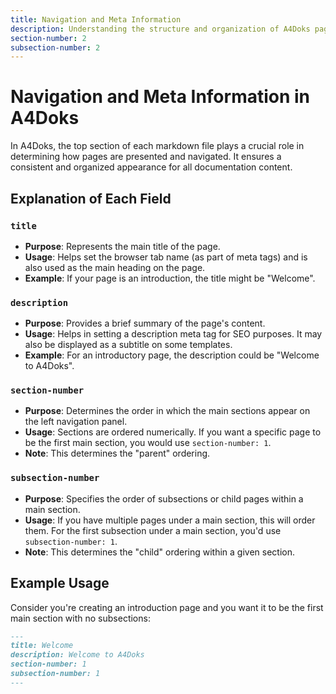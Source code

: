 ```yaml
---
title: Navigation and Meta Information
description: Understanding the structure and organization of A4Doks pages
section-number: 2
subsection-number: 2
---
```


# Navigation and Meta Information in A4Doks

In A4Doks, the top section of each markdown file plays a crucial role in determining how pages are presented and navigated. It ensures a consistent and organized appearance for all documentation content.

## Explanation of Each Field

### `title`

- **Purpose**: Represents the main title of the page.
- **Usage**: Helps set the browser tab name (as part of meta tags) and is also used as the main heading on the page.
- **Example**: If your page is an introduction, the title might be "Welcome".

### `description`

- **Purpose**: Provides a brief summary of the page's content.
- **Usage**: Helps in setting a description meta tag for SEO purposes. It may also be displayed as a subtitle on some templates.
- **Example**: For an introductory page, the description could be "Welcome to A4Doks".

### `section-number`

- **Purpose**: Determines the order in which the main sections appear on the left navigation panel.
- **Usage**: Sections are ordered numerically. If you want a specific page to be the first main section, you would use `section-number: 1`.
- **Note**: This determines the "parent" ordering.

### `subsection-number`

- **Purpose**: Specifies the order of subsections or child pages within a main section.
- **Usage**: If you have multiple pages under a main section, this will order them. For the first subsection under a main section, you'd use `subsection-number: 1`.
- **Note**: This determines the "child" ordering within a given section.

## Example Usage

Consider you're creating an introduction page and you want it to be the first main section with no subsections:

```markdown
---
title: Welcome
description: Welcome to A4Doks
section-number: 1
subsection-number: 1
---
```

